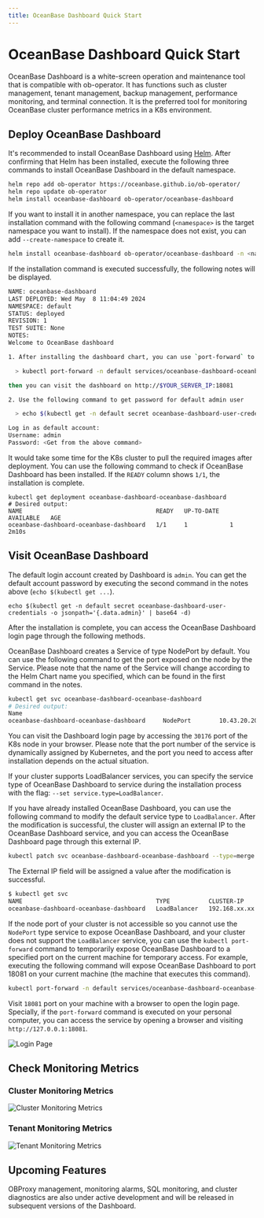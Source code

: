 ```yaml
---
title: OceanBase Dashboard Quick Start
---
```



# OceanBase Dashboard Quick Start

OceanBase Dashboard is a white-screen operation and maintenance tool that is compatible with ob-operator. It has functions such as cluster management, tenant management, backup management, performance monitoring, and terminal connection. It is the preferred tool for monitoring OceanBase cluster performance metrics in a K8s environment.

## Deploy OceanBase Dashboard

It's recommended to install OceanBase Dashboard using [Helm](https://github.com/helm/helm). After confirming that Helm has been installed, execute the following three commands to install OceanBase Dashboard in the default namespace.

```bash
helm repo add ob-operator https://oceanbase.github.io/ob-operator/
helm repo update ob-operator
helm install oceanbase-dashboard ob-operator/oceanbase-dashboard
```

If you want to install it in another namespace, you can replace the last installation command with the following command (`<namespace>` is the target namespace you want to install). If the namespace does not exist, you can add `--create-namespace` to create it.

```bash
helm install oceanbase-dashboard ob-operator/oceanbase-dashboard -n <namespace> --create-namespace
```

If the installation command is executed successfully, the following notes will be displayed.

```bash
NAME: oceanbase-dashboard
LAST DEPLOYED: Wed May  8 11:04:49 2024
NAMESPACE: default
STATUS: deployed
REVISION: 1
TEST SUITE: None
NOTES:
Welcome to OceanBase dashboard

1. After installing the dashboard chart, you can use `port-forward` to expose the dashboard outside like:

  > kubectl port-forward -n default services/oceanbase-dashboard-oceanbase-dashboard 18081:80 --address 0.0.0.0

then you can visit the dashboard on http://$YOUR_SERVER_IP:18081

2. Use the following command to get password for default admin user

  > echo $(kubectl get -n default secret oceanbase-dashboard-user-credentials -o jsonpath='{.data.admin}' | base64 -d)

Log in as default account:
Username: admin
Password: <Get from the above command>
```

It would take some time for the K8s cluster to pull the required images after deployment. You can use the following command to check if OceanBase Dashboard has been installed. If the `READY` column shows `1/1`, the installation is complete.

```shell
kubectl get deployment oceanbase-dashboard-oceanbase-dashboard
# Desired output:
NAME                                      READY   UP-TO-DATE   AVAILABLE   AGE
oceanbase-dashboard-oceanbase-dashboard   1/1     1            1           2m10s
```

## Visit OceanBase Dashboard

The default login account created by Dashboard is `admin`. You can get the default account password by executing the second command in the notes above (`echo $(kubectl get ...`).

```shell
echo $(kubectl get -n default secret oceanbase-dashboard-user-credentials -o jsonpath='{.data.admin}' | base64 -d)
```

After the installation is complete, you can access the OceanBase Dashboard login page through the following methods.

<Tabs>
  <TabItem value="node-port" label="By NodePort" default>

OceanBase Dashboard creates a Service of type NodePort by default. You can use the following command to get the port exposed on the node by the Service. Please note that the name of the Service will change according to the Helm Chart name you specified, which can be found in the first command in the notes.

```bash
kubectl get svc oceanbase-dashboard-oceanbase-dashboard
# Desired output:
Name																			TYPE				CLUSTER-IP			EXTERNAL-IP		PORT(S)					AGE
oceanbase-dashboard-oceanbase-dashboard		NodePort		10.43.20.203		<none>				80:30176/TCP		13m
```

You can visit the Dashboard login page by accessing the `30176` port of the K8s node in your browser. Please note that the port number of the service is dynamically assigned by Kubernetes, and the port you need to access after installation depends on the actual situation.

  </TabItem>

  <TabItem value="load-balancer" label="By LoadBalancer" default>

If your cluster supports LoadBalancer services, you can specify the service type of OceanBase Dashboard to service during the installation process with the flag: `--set service.type=LoadBalancer`.

If you have already installed OceanBase Dashboard, you can use the following command to modify the default service type to `LoadBalancer`. After the modification is successful, the cluster will assign an external IP to the OceanBase Dashboard service, and you can access the OceanBase Dashboard page through this external IP.

```bash
kubectl patch svc oceanbase-dashboard-oceanbase-dashboard --type=merge --patch='{"spec": {"type": "LoadBalancer"}}'
```

The External IP field will be assigned a value after the modification is successful.

```bash
$ kubectl get svc
NAME                                      TYPE           CLUSTER-IP      EXTERNAL-IP     PORT(S)        AGE
oceanbase-dashboard-oceanbase-dashboard   LoadBalancer   192.168.xx.xx   xxx.xx.xxx.xx   80:xxxxx/TCP   1d5h
```

  </TabItem>

  <TabItem value="port-forward" label="Temporary Access by Port Forwarding" default>

If the node port of your cluster is not accessible so you cannot use the `NodePort` type service to expose OceanBase Dashboard, and your cluster does not support the `LoadBalancer` service, you can use the `kubectl port-forward` command to temporarily expose OceanBase Dashboard to a specified port on the current machine for temporary access. For example, executing the following command will expose OceanBase Dashboard to port 18081 on your current machine (the machine that executes this command).

```bash
kubectl port-forward -n default services/oceanbase-dashboard-oceanbase-dashboard 18081:80 --address 0.0.0.0
```

Visit `18081` port on your machine with a browser to open the login page. Specially, if the `port-forward` command is executed on your personal computer, you can access the service by opening a browser and visiting `http://127.0.0.1:18081`.

  </TabItem>
</Tabs>

![Login Page](/img/dashboard/login.png)

## Check Monitoring Metrics

### Cluster Monitoring Metrics

![Cluster Monitoring Metrics](/img/dashboard/cluster-metrics.png)

### Tenant Monitoring Metrics

![Tenant Monitoring Metrics](/img/dashboard/tenant-metrics.png)

## Upcoming Features

OBProxy management, monitoring alarms, SQL monitoring, and cluster diagnostics are also under active development and will be released in subsequent versions of the Dashboard.
